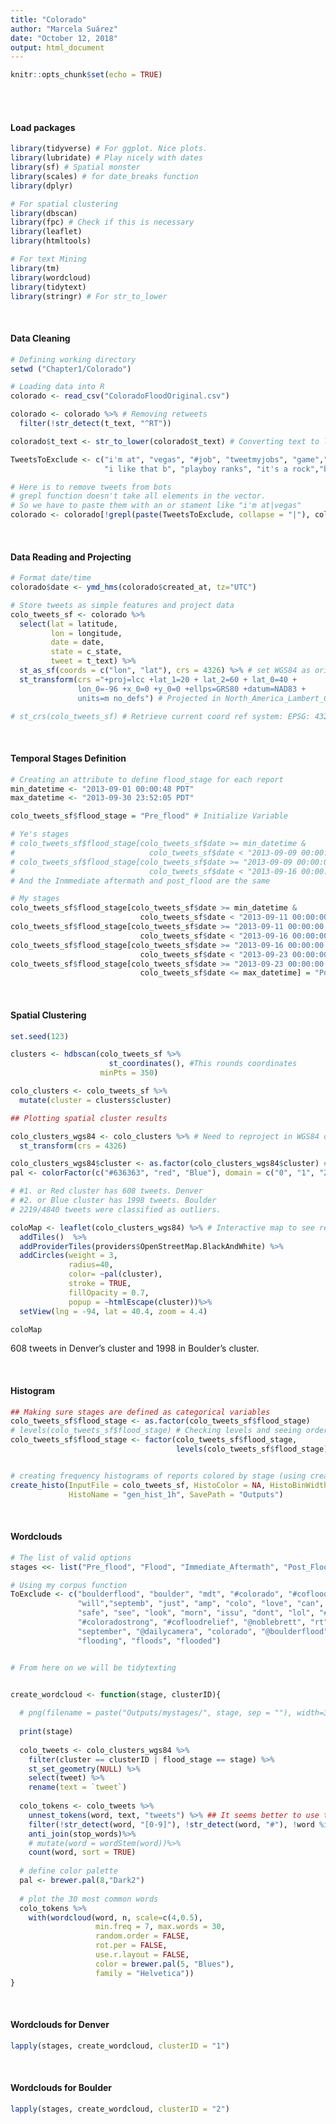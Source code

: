 ```yaml
---
title: "Colorado"
author: "Marcela Suárez"
date: "October 12, 2018"
output: html_document
---
```


```r
knitr::opts_chunk$set(echo = TRUE)
```
<br>
<br>

#### **Load packages**

```r
library(tidyverse) # For ggplot. Nice plots.
library(lubridate) # Play nicely with dates
library(sf) # Spatial monster
library(scales) # for date_breaks function
library(dplyr)

# For spatial clustering
library(dbscan)
library(fpc) # Check if this is necessary
library(leaflet)
library(htmltools)

# For text Mining
library(tm) 
library(wordcloud)
library(tidytext)
library(stringr) # For str_to_lower
```

<br>

#### **Data Cleaning**

```r

# Defining working directory
setwd ("Chapter1/Colorado")

# Loading data into R
colorado <- read_csv("ColoradoFloodOriginal.csv")

colorado <- colorado %>% # Removing retweets
  filter(!str_detect(t_text, "^RT"))

colorado$t_text <- str_to_lower(colorado$t_text) # Converting text to lower_case letter

TweetsToExclude <- c("i'm at", "vegas", "#job", "tweetmyjobs", "game","shirts",
                     "i like that b", "playboy ranks", "it's a rock","bear","hike","football")

# Here is to remove tweets from bots
# grepl function doesn't take all elements in the vector.
# So we have to paste them with an or stament like "i'm at|vegas"
colorado <- colorado[!grepl(paste(TweetsToExclude, collapse = "|"), colorado$t_text),] 

```

<br>

#### **Data Reading and Projecting**

```r
# Format date/time
colorado$date <- ymd_hms(colorado$created_at, tz="UTC")

# Store tweets as simple features and project data
colo_tweets_sf <- colorado %>% 
  select(lat = latitude, 
         lon = longitude, 
         date = date, 
         state = c_state,
         tweet = t_text) %>% 
  st_as_sf(coords = c("lon", "lat"), crs = 4326) %>% # set WGS84 as original datum
  st_transform(crs ="+proj=lcc +lat_1=20 + lat_2=60 + lat_0=40 + 
               lon_0=-96 +x_0=0 +y_0=0 +ellps=GRS80 +datum=NAD83 +
               units=m no_defs") # Projected in North_America_Lambert_Conformal_Conic

# st_crs(colo_tweets_sf) # Retrieve current coord ref system: EPSG: 4326 WGS84
```

<br>

#### **Temporal Stages Definition**

```r

# Creating an attribute to define flood_stage for each report
min_datetime <- "2013-09-01 00:00:48 PDT"
max_datetime <- "2013-09-30 23:52:05 PDT"

colo_tweets_sf$flood_stage = "Pre_flood" # Initialize Variable

# Ye's stages 
# colo_tweets_sf$flood_stage[colo_tweets_sf$date >= min_datetime & 
#                              colo_tweets_sf$date < "2013-09-09 00:00:00 PDT"] = "Pre_flood"
# colo_tweets_sf$flood_stage[colo_tweets_sf$date >= "2013-09-09 00:00:00 PDT" & 
#                              colo_tweets_sf$date < "2013-09-16 00:00:00 PDT"] = "Flood"
# And the Inmmediate aftermath and post_flood are the same

# My stages
colo_tweets_sf$flood_stage[colo_tweets_sf$date >= min_datetime & 
                             colo_tweets_sf$date < "2013-09-11 00:00:00 PDT"] = "Pre_flood"
colo_tweets_sf$flood_stage[colo_tweets_sf$date >= "2013-09-11 00:00:00 PDT" & 
                             colo_tweets_sf$date < "2013-09-16 00:00:00 PDT"] = "Flood"
colo_tweets_sf$flood_stage[colo_tweets_sf$date >= "2013-09-16 00:00:00 PDT" &
                             colo_tweets_sf$date < "2013-09-23 00:00:00 PDT"] = "Immediate_Aftermath"
colo_tweets_sf$flood_stage[colo_tweets_sf$date >= "2013-09-23 00:00:00 PDT" &
                             colo_tweets_sf$date <= max_datetime] = "Post_Flood"

```

<br>

#### **Spatial Clustering**

```r

set.seed(123)

clusters <- hdbscan(colo_tweets_sf %>%
                      st_coordinates(), #This rounds coordinates
                    minPts = 350)

colo_clusters <- colo_tweets_sf %>% 
  mutate(cluster = clusters$cluster)

## Plotting spatial cluster results

colo_clusters_wgs84 <- colo_clusters %>% # Need to reproject in WGS84 datum. long lat format.
  st_transform(crs = 4326)

colo_clusters_wgs84$cluster <- as.factor(colo_clusters_wgs84$cluster) #Clusters as factors for coloring
pal <- colorFactor(c("#636363", "red", "Blue"), domain = c("0", "1", "2"))

# #1. or Red cluster has 608 tweets. Denver
# #2. or Blue cluster has 1998 tweets. Boulder
# 2219/4840 tweets were classified as outliers.

coloMap <- leaflet(colo_clusters_wgs84) %>% # Interactive map to see resulting clusters
  addTiles()  %>%
  addProviderTiles(providers$OpenStreetMap.BlackAndWhite) %>% 
  addCircles(weight = 3, 
             radius=40,
             color= ~pal(cluster), 
             stroke = TRUE, 
             fillOpacity = 0.7,
             popup = ~htmlEscape(cluster))%>% 
  setView(lng = -94, lat = 40.4, zoom = 4.4)

coloMap

```

608 tweets in Denver's cluster and 1998 in Boulder's cluster.

<br>

#### **Histogram**

```r

## Making sure stages are defined as categorical variables
colo_tweets_sf$flood_stage <- as.factor(colo_tweets_sf$flood_stage)
# levels(colo_tweets_sf$flood_stage) # Checking levels and seeing order
colo_tweets_sf$flood_stage <- factor(colo_tweets_sf$flood_stage,
                                     levels(colo_tweets_sf$flood_stage) [c(4,1,2,3)])#reorder factor levels for legend


# creating frequency histograms of reports colored by stage (using create_histo function)
create_histo(InputFile = colo_tweets_sf, HistoColor = NA, HistoBinWidth = 3600,
             HistoName = "gen_hist_1h", SavePath = "Outputs")

```

<br>

#### **Wordclouds**

```r

# The list of valid options
stages <<- list("Pre_flood", "Flood", "Immediate_Aftermath", "Post_Flood") # To use when I create function

# Using my corpus function
ToExclude <- c("boulderflood", "boulder", "mdt", "#colorado", "#coflood", "like",
               "will","septemb", "just", "amp", "colo", "love", "can", "one", "stay", "get",
               "safe", "see", "look", "morn", "issu", "dont", "lol", "#boulder", "im", "cu", 
               "#coloradostrong", "#cofloodrelief", "@noblebrett", "rt", "#cowx", "ill", "@stapletondenver",
               "september", "@dailycamera", "colorado", "@boulderflood", "#boulderflood", "youre", "flood", 
               "flooding", "floods", "flooded")


# From here on we will be tidytexting


create_wordcloud <- function(stage, clusterID){
  
  # png(filename = paste("Outputs/mystages/", stage, sep = ""), width=3, height=3, units="in", res=300, bg = "transparent") 
  
  print(stage)
  
  colo_tweets <- colo_clusters_wgs84 %>%
    filter(cluster == clusterID | flood_stage == stage) %>% 
    st_set_geometry(NULL) %>% 
    select(tweet) %>% 
    rename(text = `tweet`) 
  
  colo_tokens <- colo_tweets %>%
    unnest_tokens(word, text, "tweets") %>% ## It seems better to use the specific argument to unnest tokens in tweets
    filter(!str_detect(word, "[0-9]"), !str_detect(word, "#"), !word %in% ToExclude)%>% 
    anti_join(stop_words)%>%
    # mutate(word = wordStem(word))%>%
    count(word, sort = TRUE) 
  
  # define color palette
  pal <- brewer.pal(8,"Dark2")
  
  # plot the 30 most common words
  colo_tokens %>% 
    with(wordcloud(word, n, scale=c(4,0.5),
                   min.freq = 7, max.words = 30,
                   random.order = FALSE, 
                   rot.per = FALSE, 
                   use.r.layout = FALSE,
                   color = brewer.pal(5, "Blues"),
                   family = "Helvetica"))
}

```


<br>

#### **Wordclouds for Denver**

```r

lapply(stages, create_wordcloud, clusterID = "1")

```


<br>

#### **Wordclouds for Boulder**

```r

lapply(stages, create_wordcloud, clusterID = "2")

```


